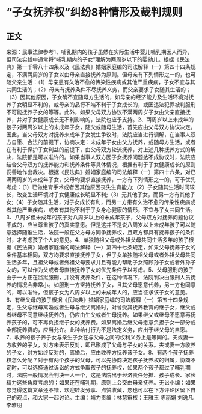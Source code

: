# “子女抚养权”纠纷8种情形及裁判规则
## 正文
来源：民事法律参考1、哺乳期内的孩子虽然在实际生活中婴儿哺乳期因人而异，但司法实践中通常将“哺乳期内的子女”理解为两周岁以下的婴幼儿。根据《民法典》第一千零八十四条以及《民法典》婚姻家庭编的司法解释（一）第四十四条规定，不满两周岁的子女以由母亲直接抚养为原则。但母亲有下列情形之一的，也可随父亲生活：（1）母亲患有久治不愈的传染性疾病或其他严重疾病，子女不宜与其共同生活的；（2）母亲有抚养条件不尽抚养义务，而父亲要求子女随其生活的；（3）因其他原因，子女确不宜随母方生活的，如母亲的经济能力及生活环境对抚养子女明显不利的，或母亲的品行不端不利于子女成长的，或因违法犯罪被判服刑不可能抚养子女的等等。此外，如果父母双方协议不满两周岁子女由父亲直接抚养，并对子女健康成长无不利影响的，法院也应予支持。2、两周岁以上未成年的孩子对两周岁以上的未成年子女，随父或随母生活，首先应由父母双方协议决定。因此，当父母双方对抚养未成年子女发生争议时，法院应当进行调解，在当事人双方自愿、合法的前提下，协商决定：未成年子女由父方抚养，或随母方生活，或者在有利于保护子女利益的前提下，由父母双方轮流抚养，对上述几种抚养方式的解决，法院都是可以准许的。如果当事人双方因子女抚养问题达不成协议时，法院应结合父母双方的抚养能力和抚养条件等具体情况，根据有利于子女健康成长的原则妥善地作出裁决。根据《民法典》婚姻家庭编的司法解释（一）第四十六条，对已满两周岁的未成年子女，父母均要求直接抚养，一方有下列情形之一的，可予优先考虑：（1）已做绝育手术或者因其他原因丧失生育能力;（2）子女随其生活时间较长，改变生活环境对子女健康成长明显不利;（3）无其他子女，而另一方有其他子女;（4）子女随其生活，对子女成长有利，而另一方患有久治不愈的传染性疾病或者其他严重疾病，或者有其他不利于子女身心健康的情形，不宜与子女共同生活。3、八周岁但未成年的孩子对八周岁以上的未成年孩子，父母双方对抚养问题协议不成的，应当尊重孩子的真实意愿。但是这并不是说八周岁以上未成年孩子可以随意选择随谁生活，法院一般在父方母方同争抚养权，且双方都具有抚养孩子的条件时，才考虑孩子个人的意见。4、单独随祖父母或外祖父母共同生活多年的孩子根据《民法典》婚姻家庭编的司法解释（一）第四十七条规定，如果父母抚养子女的条件基本相同，双方均要求直接抚养子女，但子女单独随祖父母或者外祖父母共同生活多年，且祖父母或者外祖父母要求并且有能力帮助子女照顾孙子女或者外孙子女的，可以作为父或者母直接抚养子女的优先条件予以考虑。5、父母服刑的孩子由于一方正在监狱服刑，并没有抚养条件，在这种情况下，法院判决由服刑人员抚养的情况会非常小。如服刑一方坚持抚养子女，且其父母愿意代养，另一方也同意的，可以准许，但该子女为八周岁以上的未成年人的，应当征求该子女的意见。6、有继父母的孩子根据《民法典》婚姻家庭编的司法解释（一）第五十四条规定，生父与继母离婚或者生母与继父离婚时，对曾受其抚养教育的继子女，继父或者继母不同意继续抚养的，仍应由生父或者生母抚养。如果继父或继母不愿意再抚养孩子的，可不再负担继子女的抚养费。如果离婚后继父母愿意负担子女一部分或全部抚养费的，应当允许。此种给付行为不是法定义务，应出于继父母的自愿。7、收养的孩子养子女与亲生子女在与父母之间的权利义务上是等同的。夫或妻一方收养的子女，对方未表示反对，即已形成了父母与子女的关系。夫或妻一方收养的子女，对方始终反对的，离婚后，应由收养方抚养该子女。8、有两个孩子抚养权怎么分配？对于有两个孩子的父母，可以先协商决定孩子抚养权的归属，协商不定时，可以选择通过诉讼的方式争取孩子的抚养权，如果两个孩子都过了哺乳期时，法院一般情况会判决一人一个，这是法院出于经济责任分摊、孩子成长、家长精力这些角度考虑的；如果还在哺乳期，原则上会交由母亲抚养。无讼小编：如果您觉得这篇文章还不错，欢迎转发分享、点赞收藏，您也可以在下方评论区留下自己的观点，和大家一起讨论。主编：靖力责编：林慧审核：王雅玉 陈丽娟 刘逸凡 李雅朋